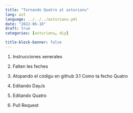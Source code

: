 ```yaml
---
title: "Tornando Quatro al asturianu"
lang: ast
language: ../../../asturianu.yml
date: "2022-06-18"
draft: true
categories: [asturianu, diy]

title-block-banner: false
---
```


1. Instrucciones xenerales

2. Falten les feches

3. Atopando el códigu en github
3.1 Como ta fecho Quatro

4. Editando DayJs

5. Editando Quatro

6. Pull Request 
